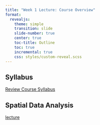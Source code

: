 ```yaml
---
title: "Week 1 Lecture: Course Overview"
format: 
  revealjs:
    theme: simple
    transition: slide
    slide-number: true
    center: true
    toc-title: Outline
    toc: true
    incremental: true
    css: styles/custom-reveal.scss
---
```




## Syllabus

[Review Course Syllabus](../../syllabus.html)

## Spatial Data Analysis

[lecture](lecture_sda.html)


